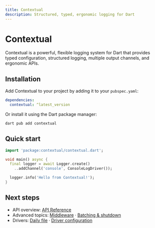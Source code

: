 ```yaml
---
title: Contextual
description: Structured, typed, ergonomic logging for Dart
---
```


# Contextual

Contextual is a powerful, flexible logging system for Dart that provides typed configuration, structured logging, multiple output channels, and ergonomic APIs.

## Installation

Add Contextual to your project by adding it to your `pubspec.yaml`:

```yaml
dependencies:
  contextual: ^latest_version
```

Or install it using the Dart package manager:

```bash
dart pub add contextual
```

## Quick start

```dart
import 'package:contextual/contextual.dart';

void main() async {
  final logger = await Logger.create()
    ..addChannel('console', ConsoleLogDriver());

  logger.info('Hello from Contextual!');
}
```

## Next steps

- API overview: [API Reference](api/overview)
- Advanced topics: [Middleware](advanced/middleware) · [Batching & shutdown](advanced/batching-and-shutdown)
- Drivers: [Daily file](drivers/daily-file) · [Driver configuration](api/drivers/configuration)
